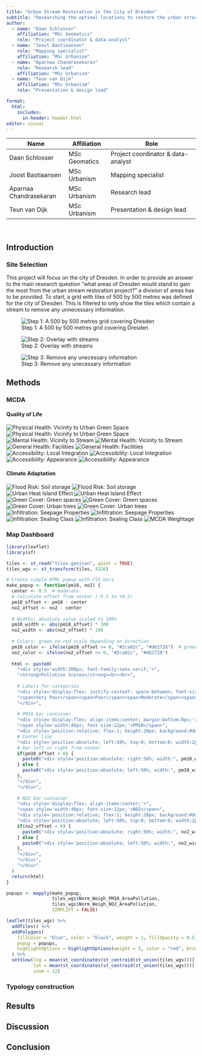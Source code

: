```yaml
---
title: "Urban Stream Restoration in the City of Dresden"
subtitle: "Researching the optimal locations to restore the urban streams in order to improve the biodiversity, climate adaptivity and quality of life in the city of Dresden"
author:
  - name: "Daan Schlosser"
    affiliation: "MSc Geomatics"
    role: "Project coordinator & data-analyst"
  - name: "Joost Bastiaansen"
    role: "Mapping specialist"
    affiliation: "MSc Urbanism"
  - name: "Aparnaa Chandrasekaran"
    role: "Research lead"
    affiliation: "MSc Urbanism"
  - name: "Teun van Dijk"
    affiliation: "MSc Urbanism"
    role: "Presentation & design lead"

format:
  html:
    includes:
      in-header: header.html
editor: visual
---
```


| Name                   | Affiliation     | Role                               |
|------------------------|-----------------|------------------------------------|
| Daan Schlosser         | MSc Geomatics   | Project coordinator & data-analyst |
| Joost Bastiaansen      | MSc Urbanism    | Mapping specialist                 |
| Aparnaa Chandrasekaran | MSc Urbanism    | Research lead                      |
| Teun van Dijk          | MSc Urbanism    | Presentation & design lead         |

<br>

## Introduction

### Site Selection
This project will focus on the city of Dresden. In order to provide an answer to the main research question “what areas of Dresden would stand to gain the most from the urban stream restoration project?” a division of areas has to be provided. To start, a grid with tiles of 500 by 500 metres was defined for the city of Dresden. This is filtered to only show the tiles which contain a stream to remove any unnecessary information.

![Step 1: A 500 by 500 metres grid covering Dresden](images\introduction\STEP1.png)


![Step 2: Overlay with streams](images\introduction\STEP2.png)


![Step 3: Remove any unecessary information](images\introduction\STEP3.png)

## Methods

### MCDA

#### Quality of Life
![Physical Health: Vicinity to Urban Green Space](images\quality_of_life\VicinityToUrbanGreenSpace.jpeg)
![Physical Health: Vicinity to Urban Green Space](images\quality_of_life\VicinityToUrbanGreenSpace_Grid.jpeg)
![Mental Health: Vicinity to Stream](images\quality_of_life\VicinityToStream.jpeg)
![Mental Health: Vicinity to Stream](images\quality_of_life\VicinityToStream_Grid.jpeg)
![General Health: Facilities](images\quality_of_life\Facilities.jpeg)
![General Health: Facilities](images\quality_of_life\Facilities_Grid.jpeg)
![Accessibility: Local Integration](images\quality_of_life\LocalIntegration.jpeg)
![Accessibility: Local Integration](images\quality_of_life\LocalIntegration_Grid.jpeg)
![Accessibility: Appearance](images\quality_of_life\Covered.jpeg)
![Accessibility: Appearance](images\quality_of_life\Covered_Grid.jpeg)

#### Climate Adaptation
![Flood Risk: Soil storage](images/climate_adaptation/1.1 Flood risk_ Analysis.jpg)
![Flood Risk: Soil storage](images/climate_adaptation/1.2 Flood risk_ MCDA Grid.jpg)
![Urban Heat Island Effect](images/climate_adaptation/2.1 UHI_ Analysis.jpg)
![Urban Heat Island Effect](images/climate_adaptation/2.2 UHI_ MCDA Grid.jpg)
![Green Cover: Green spaces](images/climate_adaptation/3.1 Green cover_ Analysis.jpg)
![Green Cover: Green spaces](images/climate_adaptation/3.2 Green cover_ MCDA Grid.jpg)
![Green Cover: Urban trees](images/climate_adaptation/4.1 Urban trees_ Analysis.jpg)
![Green Cover: Urban trees](images/climate_adaptation/4.2 Urban trees_ MCDA Grid.jpg)
![Infiltration: Seepage Properties](images/climate_adaptation/5.1 Infiltration properties_ Analysis.jpg)
![Infiltration: Seepage Properties](images/climate_adaptation/5.2 Infiltration properties_ MCDA Grid.jpg)
![Infiltration: Sealing Class](images/climate_adaptation/6.1 Sealin_ Analysis.jpg)
![Infiltration: Sealing Class](images/climate_adaptation/6.2 Sealin_ MCDA Grid.jpg)
![MCDA Weightage](images/climate_adaptation/Climate Adaptation_ Saaty Matrix.jpg)

### Map Dashboard

```r
library(leaflet)
library(sf)

tiles <- st_read("tiles.geojson", quiet = TRUE)
tiles_wgs <- st_transform(tiles, 4326)

# Create simple HTML popup with CSS bars
make_popup <- function(pm10, no2) {
  center <- 0.5  # moderate
  # Calculate offset from center (-0.5 to +0.5)
  pm10_offset <- pm10 - center
  no2_offset <- no2 - center
  
  # Widths: absolute value scaled to 100%
  pm10_width <- abs(pm10_offset) * 100
  no2_width <- abs(no2_offset) * 100
  
  # Colors: green to red scale depending on direction
  pm10_color <- ifelse(pm10_offset >= 0, "#2ca02c", "#d62728")  # green if good, red if poor
  no2_color <- ifelse(no2_offset >= 0, "#2ca02c", "#d62728")
  
  html <- paste0(
    "<div style='width:200px; font-family:sans-serif;'>",
    "<strong>Pollution Scores</strong><br><br>",
    
    # Labels for categories
    "<div style='display:flex; justify-content: space-between; font-size:10px; margin-bottom:4px;'>",
    "<span>Very Poor</span><span>Poor</span><span>Moderate</span><span>Good</span><span>Very Good</span>",
    "</div>",
    
    # PM10 bar container
    "<div style='display:flex; align-items:center; margin-bottom:8px;'>",
    "<span style='width:40px; font-size:12px;'>PM10</span>",
    "<div style='position:relative; flex:1; height:20px; background:#ddd;'>",
    # Center line
    "<div style='position:absolute; left:50%; top:0; bottom:0; width:2px; background:#555;'></div>",
    # Bar left or right from center
    if(pm10_offset < 0) {
      paste0("<div style='position:absolute; right:50%; width:", pm10_width, "%; height:100%; background:", pm10_color, ";'></div>")
    } else {
      paste0("<div style='position:absolute; left:50%; width:", pm10_width, "%; height:100%; background:", pm10_color, ";'></div>")
    },
    "</div>",
    "</div>",
    
    # NO2 bar container
    "<div style='display:flex; align-items:center;'>",
    "<span style='width:40px; font-size:12px;'>NO2</span>",
    "<div style='position:relative; flex:1; height:20px; background:#ddd;'>",
    "<div style='position:absolute; left:50%; top:0; bottom:0; width:2px; background:#555;'></div>",
    if(no2_offset < 0) {
      paste0("<div style='position:absolute; right:50%; width:", no2_width, "%; height:100%; background:", no2_color, ";'></div>")
    } else {
      paste0("<div style='position:absolute; left:50%; width:", no2_width, "%; height:100%; background:", no2_color, ";'></div>")
    },
    "</div>",
    "</div>",
    "</div>"
  )
  return(html)
}

popups <- mapply(make_popup, 
                 tiles_wgs$Norm_Weigh_PM10_AreaPollution, 
                 tiles_wgs$Norm_Weigh_NO2_AreaPollution, 
                 SIMPLIFY = FALSE)

leaflet(tiles_wgs) %>%
  addTiles() %>%
  addPolygons(
    fillColor = "blue", color = "black", weight = 1, fillOpacity = 0.5,
    popup = popups,
    highlightOptions = highlightOptions(weight = 3, color = "red", bringToFront = TRUE)
  ) %>%
  setView(lng = mean(st_coordinates(st_centroid(st_union(tiles_wgs)))[,1]),
          lat = mean(st_coordinates(st_centroid(st_union(tiles_wgs)))[,2]),
          zoom = 12)

```

### Typology construction

## Results

## Discussion

## Conclusion

